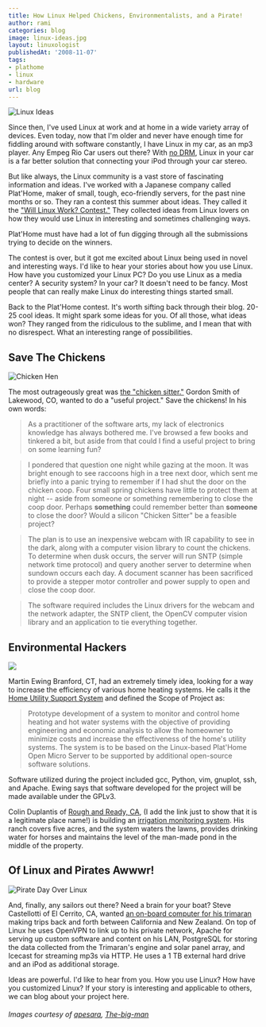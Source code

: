 ```yaml
---
title: How Linux Helped Chickens, Environmentalists, and a Pirate!
author: rami
categories: blog
image: linux-ideas.jpg
layout: linuxologist
publishedAt: '2008-11-07'
tags:
- plathome
- linux
- hardware
url: blog
---
```


![Linux Ideas](/assets/images/content/blog/linux-ideas.jpg)

Since then, I've used Linux at work and at home in a wide variety array of devices. Even today, now that I'm older and never have enough time for fiddling around with software constantly, I have Linux in my car, as an mp3 player. Any Empeg Rio Car users out there? With [no DRM](/2008/10/01/why-its-time-to-kick-drm-to-the-curb), Linux in your car is a far better solution that connecting your iPod through your car stereo.

But like always, the Linux community is a vast store of fascinating information and ideas. I've worked with a Japanese company called Plat'Home, maker of small, tough, eco-friendly servers, for the past nine months or so. They ran a contest this summer about ideas. They called it the ["Will Linux Work? Contest."](http://www.plathomeus.blogspot.com/) They collected ideas from Linux lovers on how they would use Linux in interesting and sometimes challenging ways.

Plat'Home must have had a lot of fun digging through all the submissions trying to decide on the winners.

The contest is over, but it got me excited about Linux being used in novel and interesting ways. I'd like to hear your stories about how you use Linux. How have you customized your Linux PC? Do you use Linux as a media center? A security system? In your car? It doesn't need to be fancy. Most people that can really make Linux do interesting things started small.

Back to the Plat'Home contest. It's worth sifting back through their blog. 20-25 cool ideas. It might spark some ideas for you. Of all those, what ideas won? They ranged from the ridiculous to the sublime, and I mean that with no disrespect. What an interesting range of possibilities.

## Save The Chickens

![Chicken Hen](/assets/images/content/blog/chicken-hen.jpg)

The most outrageously great was [the "chicken sitter."](http://plathomeus.blogspot.com/2008/10/final-results-chicken-sitter.html) Gordon Smith of Lakewood, CO, wanted to do a "useful project." Save the chickens! In his own words:

> As a practitioner of the software arts, my lack of electronics knowledge has always bothered me. I've browsed a few books and tinkered a bit, but aside from that could I find a useful project to bring on some learning fun?
 
> I pondered that question one night while gazing at the moon. It was bright enough to see raccoons high in a tree next door, which sent me briefly into a panic trying to remember if I had shut the door on the chicken coop. Four small spring chickens have little to protect them at night -- aside from someone or something remembering to close the coop door. Perhaps **something** could remember better than **someone** to close the door? Would a silicon "Chicken Sitter" be a feasible project?
 
> The plan is to use an inexpensive webcam with IR capability to see in the dark, along with a computer vision library to count the chickens. To determine when dusk occurs, the server will run SNTP (simple network time protocol) and query another server to determine when sundown occurs each day. A document scanner has been sacrificed to provide a stepper motor controller and power supply to open and close the coop door.
 
> The software required includes the Linux drivers for the webcam and the network adapter, the SNTP client, the OpenCV computer vision library and an application to tie everything together.
 

## Environmental Hackers

![](/assets/images/content/blog/environmental-hackers.jpg)

Martin Ewing Branford, CT, had an extremely timely idea, looking for a way to increase the efficiency of various home heating systems. He calls it the [Home Utility Support System](http://plathomeus.blogspot.com/2008/10/final-results-home-utility-support.html) and defined the Scope of Project as:

> Prototype development of a system to monitor and control home heating and hot water systems with the objective of providing engineering and economic analysis to allow the homeowner to minimize costs and increase the effectiveness of the home's utility systems. The system is to be based on the Linux-based Plat'Home Open Micro Server to be supported by additional open-source software solutions.

Software utilized during the project included gcc, Python, vim, gnuplot, ssh, and Apache. Ewing says that software developed for the project will be made available under the GPLv3\.

Colin Duplantis of [Rough and Ready, CA](http://maps.google.com/maps?f=q&hl=en&geocode=&q=Rough+and+Ready,+CA+95975&sll=37.0625,-95.677068&sspn=31.839416,59.589844&ie=UTF8&ll=39.234181,-121.134996&spn=0.030382,0.058193&z=14), (I add the link just to show that it is a legitimate place name!) is building an [irrigation monitoring system](http://plathomeus.blogspot.com/2008/10/final-results-irrigation-monitoring.html). His ranch covers five acres, and the system waters the lawns, provides drinking water for horses and maintains the level of the man-made pond in the middle of the property.

## Of Linux and Pirates Awwwr!

![Pirate Day Over Linux](/assets/images/content/blog/pirate-day-over-linux.jpg)

And, finally, any sailors out there? Need a brain for your boat? Steve Castellotti of El Cerrito, CA, wanted [an on-board computer for his trimaran](http://plathomeus.blogspot.com/2008/10/final-results-gps-monitoring-system.html) making trips back and forth between California and New Zealand. On top of Linux he uses OpenVPN to link up to his private network, Apache for serving up custom software and content on his LAN, PostgreSQL for storing the data collected from the Trimaran's engine and solar panel array, and Icecast for streaming mp3s via HTTP. He uses a 1 TB external hard drive and an iPod as additional storage.

Ideas are powerful. I'd like to hear from you. How you use Linux? How have you customized Linux? If your story is interesting and applicable to others, we can blog about your project here.

###### Images courtesy of  [apesara](http://flickr.com/photos/apesara/2499666202/), [The-big-man](http://flickr.com/photos/sonor/440734966/)
